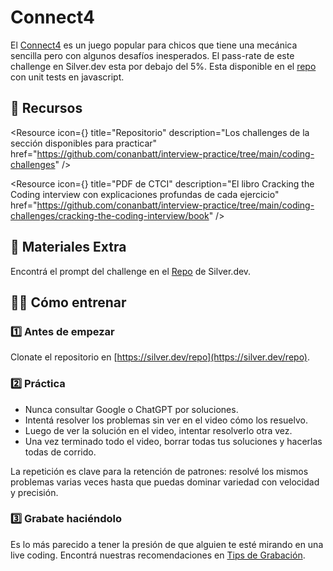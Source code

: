 

# Connect4

El [Connect4](https://en.wikipedia.org/wiki/Connect_Four) es un juego popular para chicos que tiene una mecánica sencilla pero con algunos desafíos inesperados. El pass-rate de este challenge en Silver.dev esta por debajo del 5%.
Esta disponible en el [repo](https://github.com/conanbatt/interview-practice/blob/main/coding-challenges/coding/connect4.mjs) con unit tests en javascript.

<IREmbed src="https://www.youtube.com/embed/_x6QuCs0jVo?si=3MVTRUXrhz9k3ZtY"/>

## 🔗 Recursos

<Resource
icon={<LinkIcon className="color-4"/>}
title="Repositorio"
description="Los challenges de la sección disponibles para practicar"
href="https://github.com/conanbatt/interview-practice/tree/main/coding-challenges"
/>

<Resource
icon={<FilesIcon className="color-2"/>}
title="PDF de CTCI"
description="El libro Cracking the Coding interview con explicaciones profundas de cada ejercicio"
href="https://github.com/conanbatt/interview-practice/tree/main/coding-challenges/cracking-the-coding-interview/book"
/>

## 👾 Materiales Extra

Encontrá el prompt del challenge en el [Repo](https://github.com/conanbatt/interview-practice/blob/main/profile-specific-challenges/backend/coding.md#connect4) de Silver.dev.

## 🏋🏻 Cómo entrenar

### 1️⃣ Antes de empezar

Clonate el repositorio en [https://silver.dev/repo](https://silver.dev/repo).

### 2️⃣ Práctica

- Nunca consultar Google o ChatGPT por soluciones.
- Intentá resolver los problemas sin ver en el video cómo los resuelvo.
- Luego de ver la solución en el video, intentar resolverlo otra vez.
- Una vez terminado todo el video, borrar todas tus soluciones y hacerlas todas de corrido.

La repetición es clave para la retención de patrones: resolvé los mismos problemas varias veces hasta que puedas dominar variedad con velocidad y precisión.

### 3️⃣ Grabate haciéndolo

Es lo más parecido a tener la presión de que alguien te esté mirando en una live coding. Encontrá nuestras recomendaciones en [Tips de Grabación](https://docs.silver.dev/interview-ready/technical-fundamentals/ctci/tips-de-grabacion).
